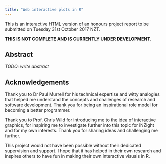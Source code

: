 ```yaml
---
title: "Web interactive plots in R"
---
```


This is an interactive HTML version of an honours project report to be submitted
on Tuesday 31st October 2017 NZT.

**THIS IS NOT COMPLETE AND IS CURRENTLY UNDER DEVELOPMENT.**

## Abstract {-}

*TODO: write abstract*


## Acknowledgements {-}

Thank you to Dr Paul Murrell for his technical expertise and witty analogies that helped me understand the concepts and challenges of research and software development. Thank you for being an inspirational role model for becoming a better programmer.

Thank you to Prof. Chris Wild for introducing me to the idea of interactive graphics, for inspiring me to investigate further into this topic for iNZight and for my own interests. Thank you for sharing ideas and challenging me further.

This project would not have been possible without their dedicated supervision and support. I hope that it has helped in their own research and inspires others to have fun in making their own interactive visuals in R.
